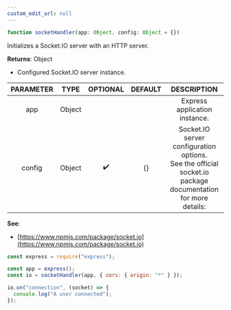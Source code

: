 ```yaml
---
custom_edit_url: null
---
```


```ts
function socketHandler(app: Object, config: Object = {})
```

<div>

</div>

Initializes a Socket.IO server with an HTTP server.

**Returns**: Object
- Configured Socket.IO server instance.

|PARAMETER|TYPE|OPTIONAL|DEFAULT|DESCRIPTION|
|:---:|:---:|:---:|:---:|:---:|
|app|Object|||Express application instance.|
|config|Object|✔️|{}|Socket.IO server configuration options.<br />  See the official socket.io package documentation for more details:|

**See**:
- [https://www.npmjs.com/package/socket.io](https://www.npmjs.com/package/socket.io)
```js
const express = require("express");

const app = express();
const io = socketHandler(app, { cors: { origin: "*" } });

io.on("connection", (socket) => {
  console.log("A user connected");
});
```

